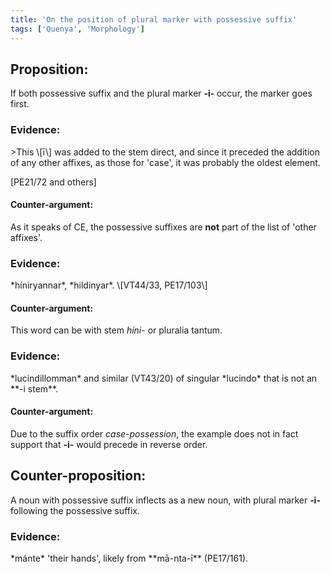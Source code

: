 ```yaml
---
title: 'On the position of plural marker with possessive suffix'
tags: ['Quenya', 'Morphology']
---
```


## Proposition:

<aside class="bg-sky-500 p-6 rounded-lg text-white">If both possessive suffix and the plural marker <b>‑i‑</b> occur, the marker goes first.</aside>

### <Counter index='1'/> Evidence:

<Evidence>
>This \[ī\] was added to the stem direct, and since it preceded the addition of any other affixes, as those for 'case', it was probably the oldest element.

<span class="justify-self-end">\[PE21/72 and others\]</span>
</Evidence>

#### <Counter index='✘' type='con'/> Counter-argument:

As it speaks of CE, the possessive suffixes are **not** part of the list of 'other affixes'.

### <Counter index='2'/> Evidence:

<Evidence>
*híniryannar*, *hildinyar*. \[VT44/33, PE17/103\]
</Evidence>

#### <Counter index='?' type='con'/> Counter-argument:

This word can be with stem *híni*- or pluralia tantum.

### <Counter index='3'/> Evidence:

<Evidence>
*lucindillomman* and similar (VT43/20) of singular *lucindo* that is not an **-i stem**.
</Evidence>

#### <Counter index='✘' type='con'/> Counter-argument:

Due to the suffix order *case-possession*, the example does not in fact support that **-i-** would precede in reverse order. 

## Counter-proposition:

<aside class="bg-sky-500 p-6 rounded-lg text-white">A noun with possessive suffix inflects as a new noun, with plural marker <b>‑i‑</b> following the possessive suffix.</aside>

### <Counter index='1'/> Evidence:

<Evidence>
*mánte* 'their hands', likely from **mā-nta-ī** (PE17/161).
</Evidence>